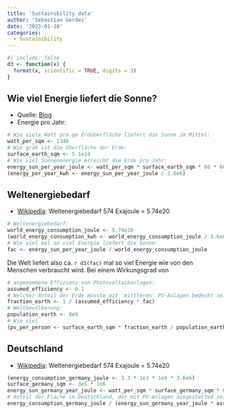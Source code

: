 ```yaml
---
title: 'Sustainibility data'
author: 'Sebastian Gerdes'
date: '2023-01-10'
categories:
  - Sustainibility
---
```


```r
#| include: false
d3 <- function(x) {
  format(x, scientific = TRUE, digits = 3)
}
```

## Wie viel Energie liefert die Sonne?

-   Quelle: [Blog](https://www.dlr.de/blogs/home/energie/frage-der-woche-wie-viel-energie-schickt-uns-die-sonne-jeden-tag.aspx)
-   Energie pro Jahr:

```r
# Wie viele Watt pro qm Erdoberfläche liefert die Sonne im Mittel:
watt_per_sqm <- 1340
# Wie groß ist die Oberfläche der Erde:
surface_earth_sqm <- 5.1e14
# Wie viel Sonnenenergie erreicht die Erde pro Jahr:
energy_sun_per_year_joule <- watt_per_sqm * surface_earth_sqm * 60 * 60 * 24 * 365.25
(energy_per_year_kwh <- energy_sun_per_year_joule / 3.6e6)
```

## Weltenergiebedarf

-   [Wikipedia](https://de.wikipedia.org/wiki/Weltenergiebedarf): Weltenergiebedarf 574 Exajoule = 5.74e20

```r
# Weltenergiebedarf:
world_energy_consumption_joule <- 5.74e20
(world_energy_consumption_kwh <- world_energy_consumption_joule / 3.6e6)
# Wie viel mal so viel Energie liefert die Sonne:
fac <- energy_sun_per_year_joule / world_energy_consumption_joule
```

Die Welt liefert also ca. `r d3(fac)` mal so viel Energie wie von den Menschen verbraucht wird. Bei einem Wirkungsgrad von

```r
# angenommene Effizienz von Photovoltaikanlagen:
assumed_efficiency <- 0.1
# Welcher Anteil der Erde müsste mit 'mittleren' PV-Anlagen bedeckt sein, um den Weltenergiebedarf mit PV-Anlagen abdecken zu können:
fraction_earth <- 1 / (assumed_efficiency * fac)
# Weltbevölkerung:
population_earth <- 8e9
# Wie viel 
(pv_per_person <- surface_earth_sqm * fraction_earth / population_earth)
```

## Deutschland

-   [Wikipedia](https://de.wikipedia.org/wiki/Weltenergiebedarf): Weltenergiebedarf 574 Exajoule = 5.74e20

```r
(energy_consumption_germany_joule <- 3.3 * 1e3 * 1e9 * 3.6e6)
surface_germany_sqm <- 3e5 * 1e6
energy_sun_germany_year_joule <- watt_per_sqm * surface_germany_sqm * 60 * 60 * 24 * 365.24
# Anteil der Fläche in Deutschland, der mit PV-Anlagen ausgestatted sein müsste:
energy_consumption_germany_joule / (energy_sun_germany_year_joule * assumed_efficiency)
```
